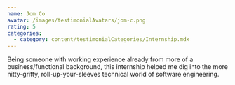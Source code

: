 ```yaml
---
name: Jom Co
avatar: /images/testimonialAvatars/jom-c.png
rating: 5
categories:
  - category: content/testimonialCategories/Internship.mdx
---
```


Being someone with working experience already from more of a 
business/functional background, this internship helped me dig 
into the more nitty-gritty, roll-up-your-sleeves technical world of 
software engineering.
